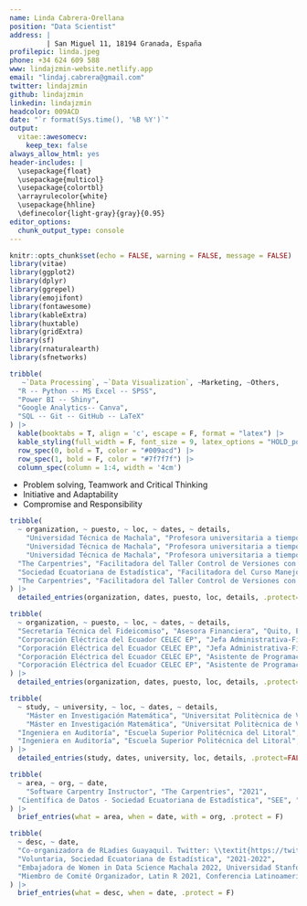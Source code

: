```yaml
---
name: Linda Cabrera-Orellana
position: "Data Scientist"
address: |
         | San Miguel 11, 18194 Granada, España
profilepic: linda.jpeg
phone: +34 624 609 588 
www: lindajzmin-website.netlify.app
email: "lindaj.cabrera@gmail.com"
twitter: lindajzmin
github: lindajzmin
linkedin: lindajzmin
headcolor: 009ACD
date: "`r format(Sys.time(), '%B %Y')`"
output: 
  vitae::awesomecv:
    keep_tex: false
always_allow_html: yes
header-includes: |
  \usepackage{float}
  \usepackage{multicol}
  \usepackage{colortbl}
  \arrayrulecolor{white}
  \usepackage{hhline}
  \definecolor{light-gray}{gray}{0.95}
editor_options: 
  chunk_output_type: console
---
```


```r
knitr::opts_chunk$set(echo = FALSE, warning = FALSE, message = FALSE)
library(vitae)
library(ggplot2)
library(dplyr)
library(ggrepel)
library(emojifont)
library(fontawesome)
library(kableExtra)
library(huxtable)
library(gridExtra)
library(sf)
library(rnaturalearth)
library(sfnetworks)
```


\paragraphstyle{I am a data scientist with a passion for data communication and data visualization. I have a background in mathematics and quantitative techniques for business management. I am currently working as online software instructor at Sociedad Ecuatoriana de Estadística.}


\section{\faGears Skills}

\subsection{Technical}

```r
tribble(
   ~`Data Processing`, ~`Data Visualization`, ~Marketing, ~Others,
  "R -- Python -- MS Excel -- SPSS",
  "Power BI -- Shiny",
  "Google Analytics-- Canva",
  "SQL -- Git -- GitHub -- LaTeX"
) |>
  kable(booktabs = T, align = 'c', escape = F, format = "latex") |>
  kable_styling(full_width = F, font_size = 9, latex_options = "HOLD_position") |> 
  row_spec(0, bold = T, color = "#009acd") |> 
  row_spec(1, bold = F, color = "#7f7f7f") |> 
  column_spec(column = 1:4, width = '4cm')
```

\subsection{Soft}

* Problem solving, Teamwork and Critical Thinking
* Initiative and Adaptability
* Compromise and Responsibility


\section{\faBriefcase Projects}



\section{\faBookmark Experiencia Enseñando}

```r
tribble(
  ~ organization, ~ puesto, ~ loc, ~ dates, ~ details,
    "Universidad Técnica de Machala", "Profesora universitaria a tiempo completo","Machala, EC", "04, 2019 - 09, 2022", "Cátedra de Estadística, Cálculo y Ecuaciones Diferenciales",
    "Universidad Técnica de Machala", "Profesora universitaria a tiempo completo","Machala, EC", "04, 2019 - 09, 2022", "Miembro del Comité de Gestión y Acreditación de la Calidad. Gestión de indicadores.",
    "Universidad Técnica de Machala", "Profesora universitaria a tiempo completo","Machala, EC", "04, 2019 - 09, 2022", "Community Manager de la Carrera de Alimentos. URL:  \\textit{ https://www.facebook.com/alimentosutmach} ",
  "The Carpentries", "Facilitadora del Taller Control de Versiones con Git", "Virtual", "09, 2022", "Taller realizado por la Semana de la Ciencia de la Universidad Técnica de Machala 2022 avalado por la Maestría de Software.",
  "Sociedad Ecuatoriana de Estadística", "Facilitadora del Curso Manejo de Datos con R", "Virtual", "05, 2022", "Curso de aprobación de 20 horas sincrónicas, 20 estudiantes.",
  "The Carpentries", "Facilitadora del Taller Control de Versiones con Git", "Virtual", "04, 2022", "Taller realizado en streaming para el Festival Latinoamericano de Software Libre Flisol 2022."
) |> 
  detailed_entries(organization, dates, puesto, loc, details, .protect=FALSE)
```

\section{\faBriefcase Experiencia Profesional}

```r
tribble(
  ~ organization, ~ puesto, ~ loc, ~ dates, ~ details,
  "Secretaría Técnica del Fideicomiso", "Asesora Financiera", "Quito, EC", "08, 2021 - 11, 2021", "Análisis financieros de los resultados de 23 compañías pertenecientes al Fideicomiso para su liquidación.",
  "Corporación Eléctrica del Ecuador CELEC EP", "Jefa Administrativa-Financiera", "Machala, EC", "04, 2013 - 02, 2017", "Gestión y Control de las áreas de Talento Humano, Servicios Generales, Seguros, Inventarios y Compras.",
  "Corporación Eléctrica del Ecuador CELEC EP", "Jefa Administrativa-Financiera", "Machala, EC", "04, 2013 - 02, 2017", "Reducción de los costos administrativos. Mejora de los procesos de inventarios, talento humano y servicios generales.",
  "Corporación Eléctrica del Ecuador CELEC EP", "Asistente de Programación y Gestión de la Calidad", "Machala, EC", "04, 2013 - 02, 2017", "Responsable del sistema de gestión de calidad.",
  "Corporación Eléctrica del Ecuador CELEC EP", "Asistente de Programación y Gestión de la Calidad", "Machala, EC", "04, 2013 - 02, 2017", "Gestión y control de indicadores de la empresa. Planificación estratégica."
) |> 
  detailed_entries(organization, dates, puesto, loc, details, .protect=FALSE)
```



\section{\faUniversity Educación}

```r
tribble(
  ~ study, ~ university, ~ loc, ~ dates, ~ details,
    "Máster en Investigación Matemática", "Universitat Politècnica de València \\& Universitat de València","Valencia, ES", "2017 - 2018", "Herramientas metodológicas en la investigación matemática, Iniciación a la investigación matemàtica, Modelización matemática en la industria, Matemática Aplicada.",
    "Máster en Investigación Matemática", "Universitat Politècnica de València \\& Universitat de València","Valencia, ES", "2017 - 2018", "TFM: Algoritmos matemáticos para el tratamiento de señales financieras. URL: \\textit{http://hdl.handle.net/10251/111119}",
  "Ingeniera en Auditoría", "Escuela Superior Politécnica del Litoral", "Guayaquil, EC", "2009 - 2014", "Métodos cuantitativos 1-3, Matemáticas Financieras, Estadística Inferencial, Muestreo y Diseño de Cuestionarios, Administración Financiera, Base de Datos para Auditores, Muestreo y Análisis Multivariado, Ingeniería de la Calidad, Auditoría Operacional, Auditoría Aplic. Informáticas, entre 34 asignaturas.",
  "Ingeniera en Auditoría", "Escuela Superior Politécnica del Litoral", "Guayaquil, EC", "2009 - 2014", "Tesis: Diseño de un sistema de gestión por procesos, aplicado a una empresa dedicada a la rectificación de motores. URL: \\textit{http://www.dspace.espol.edu.ec/xmlui/handle/123456789/39500}",
) |> 
  detailed_entries(study, dates, university, loc, details, .protect=FALSE)
```


\section{\faCertificate Certificaciones}

```r
tribble(
  ~ area, ~ org, ~ date,
    "Software Carpentry Instructor", "The Carpentries", "2021",
  "Científica de Datos - Sociedad Ecuatoriana de Estadística", "SEE", "2021"
) |> 
  brief_entries(what = area, when = date, with = org, .protect = F)
```


\section{\faHeart Voluntariado}

```r
tribble(
  ~ desc, ~ date,
  "Co-organizadora de RLadies Guayaquil. Twitter: \\textit{https://twitter.com/RLadiesGye}", "2021-2022",
  "Voluntaria, Sociedad Ecuatoriana de Estadística", "2021-2022",
  "Embajadora de Women in Data Science Machala 2022, Universidad Stanford", "2022",
  "Miembro de Comité Organizador, Latin R 2021, Conferencia Latinoamericana del uso de R", "2021"
) |> 
  brief_entries(what = desc, when = date, .protect = F)
```



